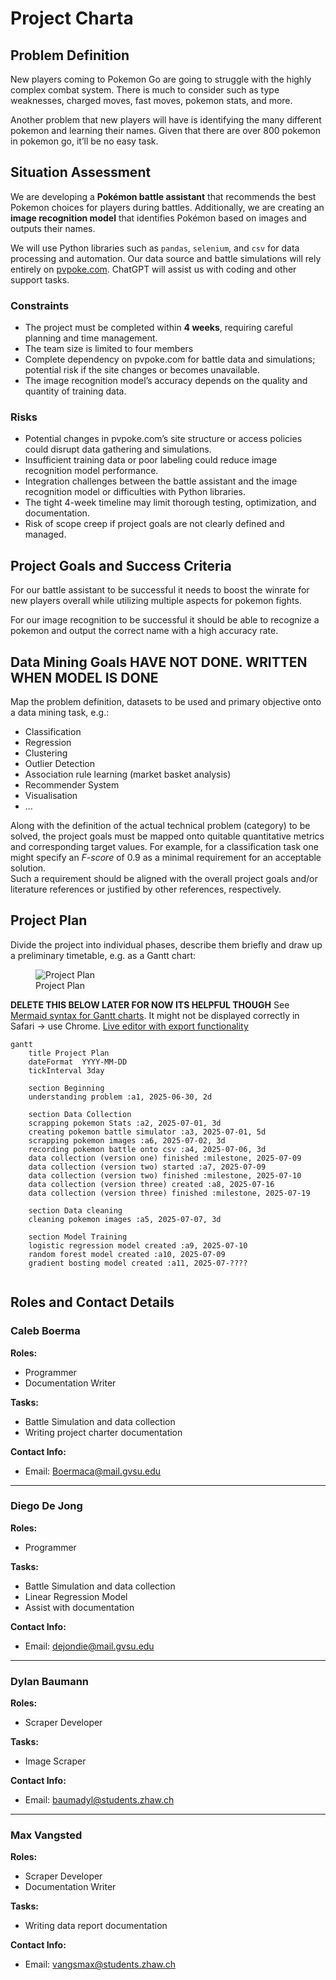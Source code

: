 # Project Charta
## Problem Definition
New players coming to Pokemon Go are going to struggle with the highly complex combat system. There is much to consider such as type weaknesses, charged moves, fast moves, pokemon stats, and more. 

Another problem that new players will have is identifying the many different pokemon and learning their names. Given that there are over 800 pokemon in pokemon go, it'll be no easy task. 

## Situation Assessment

We are developing a **Pokémon battle assistant** that recommends the best Pokemon choices for players during battles. Additionally, we are creating an **image recognition model** that identifies Pokémon based on images and outputs their names.

We will use Python libraries such as `pandas`, `selenium`, and `csv` for data processing and automation. Our data source and battle simulations will rely entirely on [pvpoke.com](https://pvpoke.com). ChatGPT will assist us with coding and other support tasks.

### Constraints

- The project must be completed within **4 weeks**, requiring careful planning and time management.
- The team size is limited to four members
- Complete dependency on pvpoke.com for battle data and simulations; potential risk if the site changes or becomes unavailable.
- The image recognition model’s accuracy depends on the quality and quantity of training data.

### Risks

- Potential changes in pvpoke.com’s site structure or access policies could disrupt data gathering and simulations.
- Insufficient training data or poor labeling could reduce image recognition model performance.
- Integration challenges between the battle assistant and the image recognition model or difficulties with Python libraries.
- The tight 4-week timeline may limit thorough testing, optimization, and documentation.
- Risk of scope creep if project goals are not clearly defined and managed.


## Project Goals and Success Criteria
For our battle assistant to be successful it needs to boost the winrate for new players overall while utilizing multiple aspects for pokemon fights.

For our image recognition to be successful it should be able to recognize a pokemon and output the correct name with a high accuracy rate.

## Data Mining Goals HAVE NOT DONE. WRITTEN WHEN MODEL IS DONE
Map the problem definition, datasets to be used and primary objective onto a data mining task, e.g.:

* Classification
* Regression
* Clustering
* Outlier Detection
* Association rule learning (market basket analysis)
* Recommender System
* Visualisation
* ...

Along with the definition of the actual technical problem (category) to be solved, 
the project goals must be mapped onto quitable quantitative metrics and corresponding target values. For example, for a classification task one might specify an *F-score* of 0.9 as a minimal requirement for an acceptable solution.  
Such a requirement should be aligned with the overall project goals and/or literature references or justified by other references, respectively.


## Project Plan
Divide the project into individual phases, describe them briefly and draw up a preliminary timetable, e.g. as a Gantt chart:

![Project Plan](pics/gantt-mermaid.png){#fig-project-plan}

**DELETE THIS BELOW LATER FOR NOW ITS HELPFUL THOUGH**
See [Mermaid syntax for Gantt charts](https://mermaid.js.org/syntax/gantt.html). It might not be displayed correctly in Safari &#8594; use Chrome. [Live editor with export functionality](https://mermaid.live/)

```mermaid
gantt
    title Project Plan
    dateFormat  YYYY-MM-DD
    tickInterval 3day

    section Beginning
    understanding problem :a1, 2025-06-30, 2d

    section Data Collection
    scrapping pokemon Stats :a2, 2025-07-01, 3d
    creating pokemon battle simulator :a3, 2025-07-01, 5d
    scrapping pokemon images :a6, 2025-07-02, 3d
    recording pokemon battle onto csv :a4, 2025-07-06, 3d
    data collection (version one) finished :milestone, 2025-07-09
    data collection (version two) started :a7, 2025-07-09
    data collection (version two) finished :milestone, 2025-07-10
    data collection (version three) created :a8, 2025-07-16
    data collection (version three) finished :milestone, 2025-07-19

    section Data cleaning
    cleaning pokemon images :a5, 2025-07-07, 3d

    section Model Training
    logistic regression model created :a9, 2025-07-10
    random forest model created :a10, 2025-07-09
    gradient bosting model created :a11, 2025-07-????


```


## Roles and Contact Details
### Caleb Boerma

**Roles:**

- Programmer  
- Documentation Writer

**Tasks:**

- Battle Simulation and data collection
- Writing project charter documentation

**Contact Info:**

- Email: [Boermaca@mail.gvsu.edu](mailto:Boermaca@mail.gvsu.edu)

---

### Diego De Jong

**Roles:**

- Programmer

**Tasks:**

- Battle Simulation and data collection
- Linear Regression Model
- Assist with documentation

**Contact Info:**

- Email: [dejondie@mail.gvsu.edu](mailto:dejondie@mail.gvsu.edu)

---

### Dylan Baumann

**Roles:**

- Scraper Developer

**Tasks:**

- Image Scraper

**Contact Info:**

- Email: [baumadyl@students.zhaw.ch](mailto:baumadyl@students.zhaw.ch)

---

### Max Vangsted

**Roles:**

- Scraper Developer  
- Documentation Writer

**Tasks:**

- Writing data report documentation

**Contact Info:**

- Email: [vangsmax@students.zhaw.ch](mailto:vangsmax@students.zhaw.ch)
